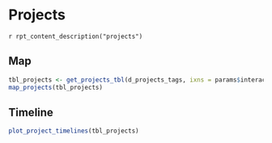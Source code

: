 
# Projects

`r rpt_content_description("projects")`

## Map

```r
tbl_projects <- get_projects_tbl(d_projects_tags, ixns = params$interactions)
map_projects(tbl_projects)
```

## Timeline

```r
plot_project_timelines(tbl_projects)
```

